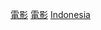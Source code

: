 {{Commonscat|Cinema of Indonesia}}

[[Category:印尼文化|電影]]
[[Category:印尼媒体|電影]]
[[Category:亞洲各國電影|Indonesia]]